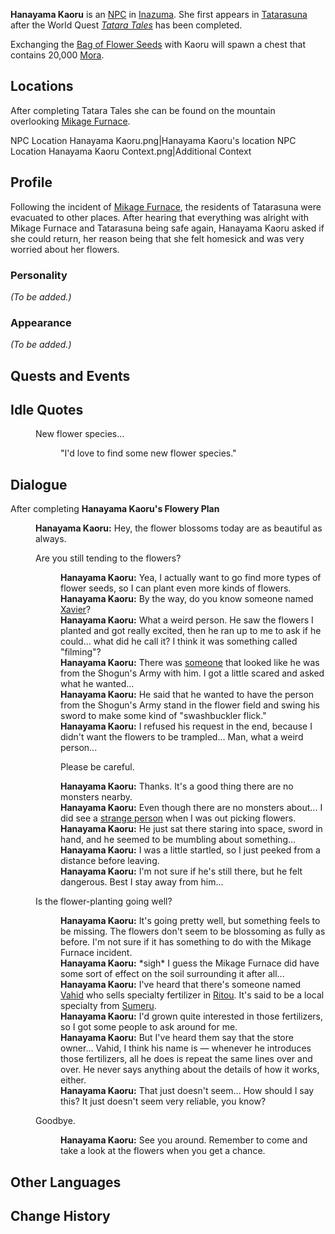 {{Meta
<!-- REMOVE THIS TEMPLATE AFTER ADDING MISSING INFO -->
|missing_NPC_profile  = yes
}}
{{Character Infobox
|image            = NPC Hanayama Kaoru.png
|region           = Inazuma
|affiliation      = 
|title            = 
|type             = NPC
}}
'''Hanayama Kaoru''' is an [[NPC]] in [[Inazuma]]. She first appears in [[Tatarasuna]] after the World Quest ''[[Tatara Tales]]'' has been completed.

Exchanging the [[Bag of Flower Seeds]] with Kaoru will spawn a chest that contains 20,000 [[Mora]].

==Locations==
After completing Tatara Tales she can be found on the mountain overlooking [[Mikage Furnace]].
<gallery>
NPC Location Hanayama Kaoru.png|Hanayama Kaoru's location
NPC Location Hanayama Kaoru Context.png|Additional Context
</gallery>

==Profile==
Following the incident of [[Mikage Furnace]], the residents of Tatarasuna were evacuated to other places. After hearing that everything was alright with Mikage Furnace and Tatarasuna being safe again, Hanayama Kaoru asked if she could return, her reason being that she felt homesick and was very worried about her flowers.

===Personality===
''(To be added.)''

===Appearance===
''(To be added.)''

==Quests and Events==
{{Quests and Events}}

==Idle Quotes==
{{Dialogue start}}
: {{DIcon|Idle}} New flower species...
:: {{A|VO Hanayama Kaoru 01.ogg}} "I'd love to find some new flower species."
{{Dialogue end}}

==Dialogue==
;After completing '''Hanayama Kaoru's Flowery Plan'''
{{Dialogue start}}
:'''Hanayama Kaoru:''' Hey, the flower blossoms today are as beautiful as always.
:{{DIcon}} Are you still tending to the flowers?
::'''Hanayama Kaoru:''' Yea, I actually want to go find more types of flower seeds, so I can plant even more kinds of flowers.
::'''Hanayama Kaoru:''' By the way, do you know someone named [[Xavier]]?
::'''Hanayama Kaoru:''' What a weird person. He saw the flowers I planted and got really excited, then he ran up to me to ask if he could... what did he call it? I think it was something called "filming"?
::'''Hanayama Kaoru:''' There was [[Toranosuke|someone]] that looked like he was from the Shogun's Army with him. I got a little scared and asked what he wanted...
::'''Hanayama Kaoru:''' He said that he wanted to have the person from the Shogun's Army stand in the flower field and swing his sword to make some kind of "swashbuckler flick."
::'''Hanayama Kaoru:''' I refused his request in the end, because I didn't want the flowers to be trampled... Man, what a weird person...
::{{DIcon}} Please be careful.
::'''Hanayama Kaoru:''' Thanks. It's a good thing there are no monsters nearby.
::'''Hanayama Kaoru:''' Even though there are no monsters about... I did see a [[Nameless|strange person]] when I was out picking flowers.
::'''Hanayama Kaoru:''' He just sat there staring into space, sword in hand, and he seemed to be mumbling about something...
::'''Hanayama Kaoru:''' I was a little startled, so I just peeked from a distance before leaving.
::'''Hanayama Kaoru:''' I'm not sure if he's still there, but he felt dangerous. Best I stay away from him...
:{{DIcon}} Is the flower-planting going well?
::'''Hanayama Kaoru:''' It's going pretty well, but something feels to be missing. The flowers don't seem to be blossoming as fully as before. I'm not sure if it has something to do with the Mikage Furnace incident.
::'''Hanayama Kaoru:''' *sigh* I guess the Mikage Furnace did have some sort of effect on the soil surrounding it after all...
::'''Hanayama Kaoru:''' I've heard that there's someone named [[Vahid]] who sells specialty fertilizer in [[Ritou]]. It's said to be a local specialty from [[Sumeru]].
::'''Hanayama Kaoru:''' I'd grown quite interested in those fertilizers, so I got some people to ask around for me.
::'''Hanayama Kaoru:''' But I've heard them say that the store owner... Vahid, I think his name is &mdash; whenever he introduces those fertilizers, all he does is repeat the same lines over and over. He never says anything about the details of how it works, either.
::'''Hanayama Kaoru:''' That just doesn't seem... How should I say this? It just doesn't seem very reliable, you know?
:{{DIcon}} Goodbye.
::'''Hanayama Kaoru:''' See you around. Remember to come and take a look at the flowers when you get a chance.
{{Dialogue end}}

==Other Languages==
{{Other Languages
|default_hidden = 1
|en      = Hanayama Kaoru
|zhs     = 叶名山薰
|zhs_rm  = Yèmíngshān Xūn
|zht     = 葉名山薰
|zht_rm  = Yèmíngshān Xūn
|ja      = 葉名山薫
|ja_rm   = Hanayama Kaoru
|ko      = 하나야마 카오루
|ko_rm   = Hanayama Kaoru
|es      = Hanayama Kaoru
|fr      = Hanayama Kaoru
|ru      = Ханаяма Каору
|th      = Hanayama Kaoru
|vi      = Hanayama Kaoru
|de      = Hanayama Kaoru
|id      = Hanayama Kaoru
|pt      = Hanayama Kaoru
|tr      = Hanayama Kaoru
|it      = Hanayama Kaoru
}}

==Change History==
{{Change History|2.0}}